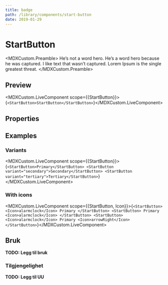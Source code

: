 ```yaml
---
title: badge
path: /library/components/start-button
date: 2019-01-29
---
```



# StartButton

<MDXCustom.Preamble>
  He’s not a word hero. He’s a word hero because he was captured. I like text that wasn’t captured. Lorem Ipsum is the
  single greatest threat.
</MDXCustom.Preamble>

## Preview

<MDXCustom.LiveComponent scope={{StartButton}}>{`<StartButton>StartButton</StartButton>`}</MDXCustom.LiveComponent>

## Properties

## Examples

### Variants

<MDXCustom.LiveComponent scope={{StartButton}}>{`
  <StartButton>Primary</StartButton>
  <StartButton variant="secondary">Secondary</StartButton>
  <StartButton variant="tertiary">Tertiary</StartButton>
`}</MDXCustom.LiveComponent>

### With icons

<MDXCustom.LiveComponent scope={{StartButton, Icon}}>{`
  <StartButton>
    <Icon>alarmclock</Icon>
    Primary
  </StartButton>
  <StartButton>
    Primary
    <Icon>alarmclock</Icon>
  </StartButton>
  <StartButton>
    <Icon>alarmclock</Icon>
    Primary
    <Icon>arrowRight</Icon>
  </StartButton>
`}</MDXCustom.LiveComponent>

## Bruk

**TODO: Legg til bruk**

### Tilgjengelighet

**TODO: Legg til UU**
